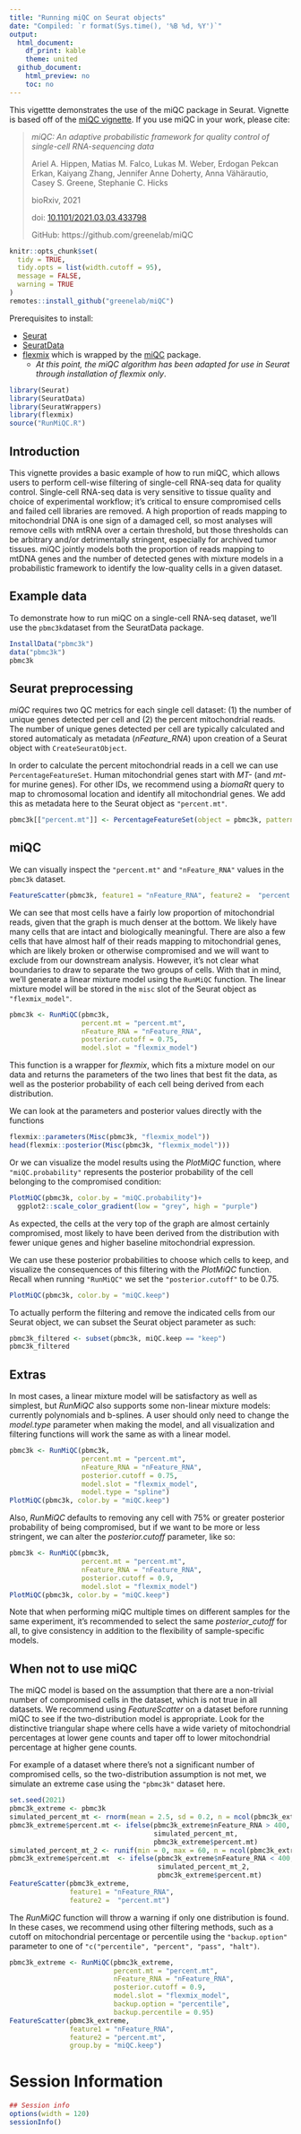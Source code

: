 ```yaml
---
title: "Running miQC on Seurat objects"
date: "Compiled: `r format(Sys.time(), '%B %d, %Y')`"
output:
  html_document:
    df_print: kable
    theme: united
  github_document:
    html_preview: no
    toc: no
---
```


This vigettte demonstrates the use of the miQC package in Seurat. Vignette is
based off of the [miQC vignette](https://github.com/greenelab/miQC).
If you use miQC in your work, please cite:

> *miQC: An adaptive probabilistic framework for quality control of single-cell RNA-sequencing data*
>
> Ariel A. Hippen,  Matias M. Falco,  Lukas M. Weber,  Erdogan Pekcan Erkan, Kaiyang Zhang,  Jennifer Anne Doherty,  Anna Vähärautio, Casey S. Greene,  Stephanie C. Hicks
>
> bioRxiv, 2021
>
> doi: [10.1101/2021.03.03.433798](https://www.biorxiv.org/content/10.1101/2021.03.03.433798v1)
>
> GitHub: https://github.com/greenelab/miQC


```r
knitr::opts_chunk$set(
  tidy = TRUE,
  tidy.opts = list(width.cutoff = 95),
  message = FALSE,
  warning = TRUE
)
remotes::install_github("greenelab/miQC")
```

Prerequisites to install:

* [Seurat](https://satijalab.org/seurat/install)
* [SeuratData](https://github.com/satijalab/seurat-data)
* [flexmix](https://cran.r-project.org/web/packages/flexmix/index.html) which is wrapped by the  [miQC](https://github.com/greenelab/miQC) package.
    * _At this point, the miQC algorithm has been adapted for use in Seurat through installation of flexmix only_.

```r
library(Seurat)
library(SeuratData)
library(SeuratWrappers)
library(flexmix)
source("RunMiQC.R")
```

## Introduction

This vignette provides a basic example of how to run miQC, which allows users to
perform cell-wise filtering of single-cell RNA-seq data for quality control.
Single-cell RNA-seq data is very sensitive to tissue quality and choice of
experimental workflow; it’s critical to ensure compromised cells and failed cell
libraries are removed. A high proportion of reads mapping to mitochondrial DNA
is one sign of a damaged cell, so most analyses will remove cells with mtRNA
over a certain threshold, but those thresholds can be arbitrary and/or
detrimentally stringent, especially for archived tumor tissues.
miQC jointly models both the proportion of reads mapping to mtDNA genes and the
number of detected genes with mixture models in a probabilistic framework to
identify the low-quality cells in a given dataset.

## Example data

To demonstrate how to run miQC on a single-cell RNA-seq dataset, we'll use the
`pbmc3k`dataset from the SeuratData package.

```r
InstallData("pbmc3k")
data("pbmc3k")
pbmc3k
```

## Seurat preprocessing

_miQC_ requires two QC metrics for each single cell dataset: (1) the number of
unique genes detected per cell and (2) the percent mitochondrial reads. The
number of unique genes detected per cell are typically calculated and stored
automaticaly as metadata (*nFeature_RNA*) upon creation of a Seurat object with
`CreateSeuratObject`.

In order to calculate the percent mitochondrial reads in a cell we can use 
`PercentageFeatureSet`. Human mitochondrial genes start with _MT-_
(and _mt-_ for murine genes). For other IDs, we recommend using a
_biomaRt_ query to map to chromosomal location and identify all mitochondrial
genes. We add this as metadata here to the Seurat object as `"percent.mt"`.

```r
pbmc3k[["percent.mt"]] <- PercentageFeatureSet(object = pbmc3k, pattern = "^MT-")
```


## miQC

We can visually inspect the `"percent.mt"` and `"nFeature_RNA"` values in the
`pbmc3k` dataset.

``` r
FeatureScatter(pbmc3k, feature1 = "nFeature_RNA", feature2 =  "percent.mt")
```

We can see that most cells have a fairly low proportion of mitochondrial reads,
given that the graph is much denser at the bottom. We likely have many cells
that are intact and biologically meaningful. There are also a few cells that
have almost half of their reads mapping to mitochondrial genes, which are likely
broken or otherwise compromised and we will want to exclude from our downstream
analysis. However, it's not clear what boundaries to draw to separate the two
groups of cells. With that in mind, we'll generate a linear mixture model using
the `RunMiQC` function. The linear mixture model will be stored in the `misc` 
slot of the Seurat object as `"flexmix_model"`.

```r
pbmc3k <- RunMiQC(pbmc3k,
                  percent.mt = "percent.mt",
                  nFeature_RNA = "nFeature_RNA",
                  posterior.cutoff = 0.75,
                  model.slot = "flexmix_model")
```

This function is a wrapper for _flexmix_, which fits a mixture model on our data
and returns the parameters of the two lines that best fit the data, as well as
the posterior probability of each cell being derived from each distribution.

We can look at the parameters and posterior values directly with the functions
``` r
flexmix::parameters(Misc(pbmc3k, "flexmix_model"))
head(flexmix::posterior(Misc(pbmc3k, "flexmix_model")))
```

Or we can visualize the model results using the _PlotMiQC_ function, where 
`"miQC.probability"` represents the posterior probability of the cell belonging
to the compromised condition:
```r
PlotMiQC(pbmc3k, color.by = "miQC.probability")+
  ggplot2::scale_color_gradient(low = "grey", high = "purple")
```

As expected, the cells at the very top of the graph are almost certainly
compromised, most likely to have been derived from the distribution with fewer
unique genes and higher baseline mitochondrial expression.

We can use these posterior probabilities to choose which cells to keep, and
visualize the consequences of this filtering with the _PlotMiQC_ function. Recall
when running `"RunMiQC"` we set the `"posterior.cutoff"` to be 0.75.

```r
PlotMiQC(pbmc3k, color.by = "miQC.keep")
```

To actually perform the filtering and remove the indicated cells from our
Seurat object, we can subset the Seurat object parameter as such:

```r
pbmc3k_filtered <- subset(pbmc3k, miQC.keep == "keep")
pbmc3k_filtered
```

## Extras

In most cases, a linear mixture model will be satisfactory as well as simplest,
but _RunMiQC_ also supports some non-linear mixture models: currently polynomials
and b-splines. A user should only need to change the _model.type_ parameter when
making the model, and all visualization and filtering functions will work the
same as with a linear model.

```r
pbmc3k <- RunMiQC(pbmc3k,
                  percent.mt = "percent.mt",
                  nFeature_RNA = "nFeature_RNA",
                  posterior.cutoff = 0.75,
                  model.slot = "flexmix_model",
                  model.type = "spline")
PlotMiQC(pbmc3k, color.by = "miQC.keep")
```

Also, _RunMiQC_ defaults to removing any cell with 75% or greater posterior
probability of being compromised, but if we want to be more or less stringent,
we can alter the _posterior.cutoff_ parameter, like so:

```r
pbmc3k <- RunMiQC(pbmc3k,
                  percent.mt = "percent.mt",
                  nFeature_RNA = "nFeature_RNA",
                  posterior.cutoff = 0.9,
                  model.slot = "flexmix_model")
PlotMiQC(pbmc3k, color.by = "miQC.keep")
```


Note that when performing miQC multiple times on different samples for the same
experiment, it's recommended to select the same _posterior_cutoff_ for all, to
give consistency in addition to the flexibility of sample-specific models.

## When not to use miQC

The miQC model is based on the assumption that there are a non-trivial number of
compromised cells in the dataset, which is not true in all datasets. We
recommend using _FeatureScatter_ on a dataset before running miQC to see if the
two-distribution model is appropriate. Look for the distinctive triangular shape
where cells have a wide variety of mitochondrial percentages at lower gene
counts and taper off to lower mitochondrial percentage at higher gene counts.

For example of a dataset where there's not a significant number of compromised
cells, so the two-distribution assumption is not met, we simulate an extreme 
case using the `"pbmc3k"` dataset here.

```r
set.seed(2021)
pbmc3k_extreme <- pbmc3k
simulated_percent_mt <- rnorm(mean = 2.5, sd = 0.2, n = ncol(pbmc3k_extreme))
pbmc3k_extreme$percent.mt <- ifelse(pbmc3k_extreme$nFeature_RNA > 400,
                                    simulated_percent_mt,
                                    pbmc3k_extreme$percent.mt)
simulated_percent_mt_2 <- runif(min = 0, max = 60, n = ncol(pbmc3k_extreme))
pbmc3k_extreme$percent.mt  <- ifelse(pbmc3k_extreme$nFeature_RNA < 400,
                                     simulated_percent_mt_2,
                                     pbmc3k_extreme$percent.mt)
FeatureScatter(pbmc3k_extreme,
               feature1 = "nFeature_RNA",
               feature2 =  "percent.mt")
```

The _RunMiQC_ function will throw a warning if only one distribution is
found. In these cases, we recommend
using other filtering methods, such as a cutoff on mitochondrial percentage or
percentile using the `"backup.option"` parameter to one of `"c("percentile",
"percent", "pass", "halt")`.
```r
pbmc3k_extreme <- RunMiQC(pbmc3k_extreme,
                          percent.mt = "percent.mt",
                          nFeature_RNA = "nFeature_RNA",
                          posterior.cutoff = 0.9,
                          model.slot = "flexmix_model",
                          backup.option = "percentile",
                          backup.percentile = 0.95)
FeatureScatter(pbmc3k_extreme,
               feature1 = "nFeature_RNA",
               feature2 = "percent.mt",
               group.by = "miQC.keep")
```

# Session Information

```r
## Session info
options(width = 120)
sessionInfo()
```

